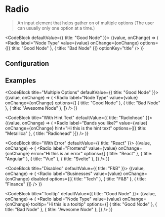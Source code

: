 
# Radio

> An input element that helps gather on of multiple options (The user can usually only one option at a time.)

<CodeBlock defaultValue={{ title: "Good Node" }}>
  {(value, onChange) => (
    <Radio
      label="Node Type"
      value={value}
      onChange={onChange}
      options={[{ title: "Good Node" }, { title: "Bad Node" }]}
      optionKey="title"
    />
  )}
</CodeBlock>

## Configuration

<ConfigBlock of={Radio} />

## Examples

<CodeBlock title="Multiple Options" defaultValue={{ title: "Good Node" }}>
  {(value, onChange) => (
    <Radio
      label="Node Type"
      value={value}
      onChange={onChange}
      options={[
        { title: "Good Node" },
        { title: "Bad Node" },
        { title: "Awesome Node" },
      ]}
    />
  )}
</CodeBlock>

<CodeBlock title="With Hint Text" defaultValue={{ title: "Radiohead" }}>
  {(value, onChange) => (
    <Radio
      label="Bands you like?"
      value={value}
      onChange={onChange}
      hint="Hi this is the hint text"
      options={[{ title: "Metallica" }, { title: "Radiohead" }]}
    />
  )}
</CodeBlock>

<CodeBlock title="With Error" defaultValue={{ title: "React" }}>
  {(value, onChange) => (
    <Radio
      label="Frontend"
      value={value}
      onChange={onChange}
      error="Hi this is an error"
      options={[
        { title: "React" },
        { title: "Angular" },
        { title: "Vue" },
        { title: "Svelte" },
      ]}
    />
  )}
</CodeBlock>

<CodeBlock title="Disabled" defaultValue={{ title: "F&B" }}>
  {(value, onChange) => (
    <Radio
      label="Businesses"
      value={value}
      onChange={onChange}
      disabled
      options={[{ title: "Tech" }, { title: "F&B" }, { title: "Finance" }]}
    />
  )}
</CodeBlock>

<CodeBlock title="Tooltip" defaultValue={{ title: "Good Node" }}>
  {(value, onChange) => (
    <Radio
      label="Node Type"
      value={value}
      onChange={onChange}
      tooltip="Hi this is a tooltip"
      options={[
        { title: "Good Node" },
        { title: "Bad Node" },
        { title: "Awesome Node" },
      ]}
    />
  )}
</CodeBlock>
